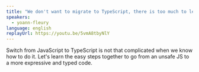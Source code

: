 ```yaml
---
title: "We don't want to migrate to TypeScript, there is too much to learn!"
speakers:
  - yoann-fleury
language: english
replayUrl: https://youtu.be/5vmA8tbyNlY
---
```


Switch from JavaScript to TypeScript is not that complicated when we know how to do it.
Let's learn the easy steps together to go from an unsafe JS to a more expressive and typed code.
